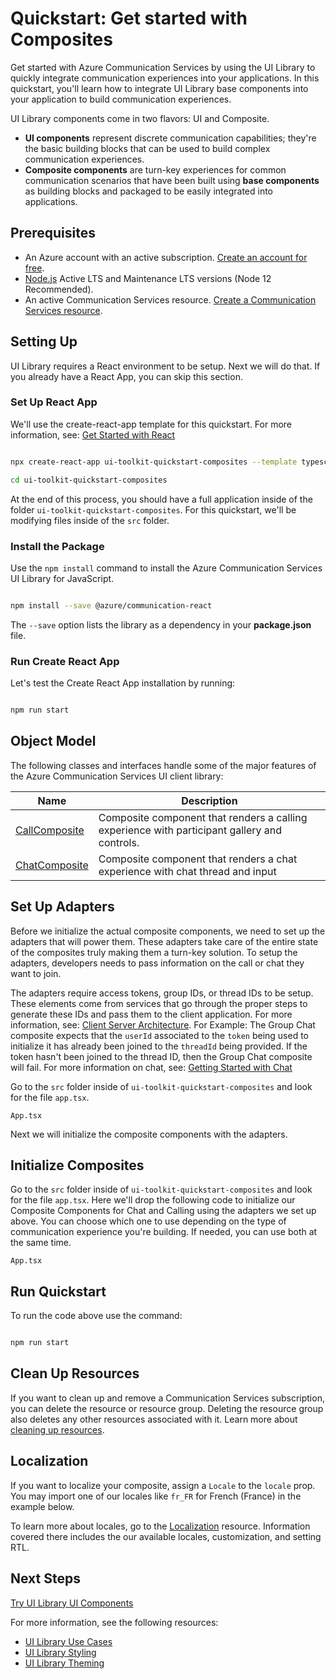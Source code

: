 
<Meta id="quickstarts-composites" title="Quickstarts/Get started with Composites" />

# Quickstart: Get started with Composites

Get started with Azure Communication Services by using the UI Library to quickly integrate communication experiences into your applications. In this quickstart, you'll learn how to integrate UI Library base components into your application to build communication experiences.

UI Library components come in two flavors: UI and Composite.

- **UI components** represent discrete communication capabilities; they're the basic building blocks that can be used to build complex communication experiences.
- **Composite components** are turn-key experiences for common communication scenarios that have been built using **base components** as building blocks and packaged to be easily integrated into applications.

## Prerequisites

- An Azure account with an active subscription. [Create an account for free](https://azure.microsoft.com/free/?WT.mc_id=A261C142F).
- [Node.js](https://nodejs.org/) Active LTS and Maintenance LTS versions (Node 12 Recommended).
- An active Communication Services resource. [Create a Communication Services resource](https://docs.microsoft.com/azure/communication-services/quickstarts/create-communication-resource?tabs=windows&pivots=platform-azp).

## Setting Up

UI Library requires a React environment to be setup. Next we will do that. If you already have a React App, you can skip this section.

### Set Up React App

We'll use the create-react-app template for this quickstart. For more information, see: [Get Started with React](https://reactjs.org/docs/create-a-new-react-app.html)

```bash

npx create-react-app ui-toolkit-quickstart-composites --template typescript

cd ui-toolkit-quickstart-composites

```

At the end of this process, you should have a full application inside of the folder `ui-toolkit-quickstart-composites`.
For this quickstart, we'll be modifying files inside of the `src` folder.

### Install the Package

Use the `npm install` command to install the Azure Communication Services UI Library for JavaScript.

```bash

npm install --save @azure/communication-react

```

The `--save` option lists the library as a dependency in your **package.json** file.

### Run Create React App

Let's test the Create React App installation by running:

```bash

npm run start

```

## Object Model

The following classes and interfaces handle some of the major features of the Azure Communication Services UI client library:

| Name                                                          | Description                                                                                  |
| ------------------------------------------------------------- | -------------------------------------------------------------------------------------------- |
| [CallComposite](/?path=/story/composites-call--basic-example) | Composite component that renders a calling experience with participant gallery and controls. |
| [ChatComposite](/?path=/story/composites-chat--basic-example) | Composite component that renders a chat experience with chat thread and input                |

## Set Up Adapters

Before we initialize the actual composite components, we need to set up the adapters that will power them.
These adapters take care of the entire state of the composites truly making them a turn-key solution.
To setup the adapters, developers needs to pass information on the call or chat they want to join.

The adapters require access tokens, group IDs, or thread IDs to be setup.
These elements come from services that go through the proper steps to generate these IDs and pass them to the client application.
For more information, see: [Client Server Architecture](https://docs.microsoft.com/azure/communication-services/concepts/client-and-server-architecture).
For Example: The Group Chat composite expects that the `userId` associated to the `token` being used to initialize it has already been joined to the `threadId` being provided.
If the token hasn't been joined to the thread ID, then the Group Chat composite will fail.
For more information on chat, see: [Getting Started with Chat](https://docs.microsoft.com/azure/communication-services/quickstarts/chat/get-started?pivots=programming-language-csharp)

Go to the `src` folder inside of `ui-toolkit-quickstart-composites` and look for the file `app.tsx`.

`App.tsx`

<Source code={QuickstartCompositeAdapter} />

Next we will initialize the composite components with the adapters.

## Initialize Composites

Go to the `src` folder inside of `ui-toolkit-quickstart-composites` and look for the file `app.tsx`.
Here we'll drop the following code to initialize our Composite Components for Chat and Calling using the adapters we set up above.
You can choose which one to use depending on the type of communication experience you're building.
If needed, you can use both at the same time.

`App.tsx`

<Source code={QuickstartCompositeComplete} />

## Run Quickstart

To run the code above use the command:

```bash

npm run start

```

## Clean Up Resources

If you want to clean up and remove a Communication Services subscription, you can delete the resource or resource group.
Deleting the resource group also deletes any other resources associated with it.
Learn more about [cleaning up resources](https://docs.microsoft.com/azure/communication-services/quickstarts/create-communication-resource?tabs=windows&pivots=platform-azp#clean-up-resources).

## Localization

If you want to localize your composite, assign a `Locale` to the `locale` prop. You may import one of our locales like `fr_FR` for French (France) in the example below.

<Source code={LocalizedComposites} />

To learn more about locales, go to the [Localization](/?path=/story/localization--page) resource. Information covered there includes the our available locales, customization, and setting RTL.

## Next Steps

[Try UI Library UI Components](/?path=/story/quickstarts-uicomponents--page)

For more information, see the following resources:

- [UI Library Use Cases](/?path=/story/use-cases--page)
- [UI Library Styling](/?path=/story/styling--page)
- [UI Library Theming](/?path=/story/theming--page)
